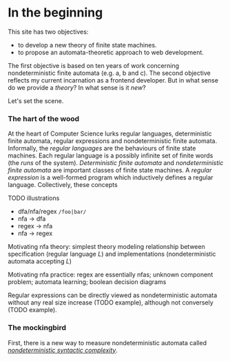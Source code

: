 
# In the beginning

This site has two objectives:

- to develop a new theory of finite state machines.
- to propose an automata-theoretic approach to web development.

The first objective is based on ten years of work concerning nondeterministic finite automata (e.g. <Ext href="https://link.springer.com/chapter/10.1007%2F978-3-662-44124-4_11">a</Ext>, <Ext href="https://www.sciencedirect.com/science/article/pii/S1571066114000693?via%3Dihub">b</Ext> and <Ext href="https://arxiv.org/abs/2101.03039">c</Ext>). The second objective reflects my current incarnation as a frontend developer. But in what sense do we provide a _theory_? In what sense is it _new_?

Let's set the scene.

### The hart of the wood

<!-- TODO interactivity begins -->

At the heart of Computer Science lurks regular languages, deterministic finite automata, regular expressions and nondeterministic finite automata. Informally, the _regular languages_ are the behaviours of finite state machines. Each regular language is a possibly infinite set of finite words (the _runs_ of the system). _Deterministic finite automata_ and _nondeterministic finite automata_ are important classes of finite state machines. A _regular expression_ is a well-formed program which inductively defines a regular language. Collectively, these concepts

TODO illustrations
- dfa/nfa/regex `/foo|bar/`
- nfa -> dfa
- regex -> nfa
- nfa -> regex

<!--
  dfa: button accepting ridiculous terms and conditions spread over several panes
  nfa: (union + alphabet embed) show message "you've signed away your freedom" on final submit
  nfa: (intersect+) can also go backwards
  nfa: (intersect+) can disable button until scrolled to bottom

  should all be nuclear languages i.e. components + union/intersection
-->

Motivating nfa theory: simplest theory modeling relationship between specification (regular language $L$) and implementations (nondeterministic automata accepting $L$)

Motivating nfa practice: regex are essentially nfas; unknown component problem; automata learning; boolean decision diagrams

Regular expressions can be directly viewed as nondeterministic automata without any real size increase (TODO example), although not conversely (TODO example).

### The mockingbird

First, there is a new way to measure nondeterministic automata called [_nondeterministic syntactic complexity_](https://arxiv.org/abs/2101.03039).
